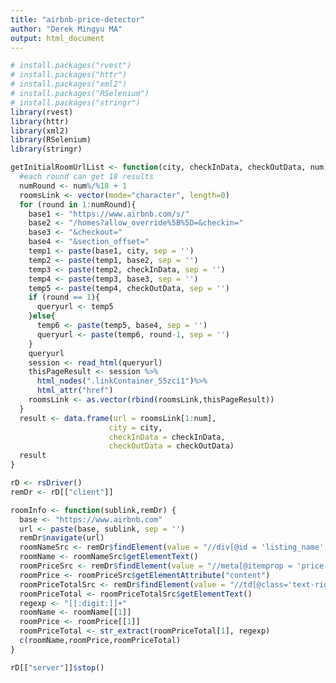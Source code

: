 ```yaml
---
title: "airbnb-price-detector"
author: "Derek Mingyu MA"
output: html_document
---
```

```r
# install.packages("rvest")
# install.packages("httr")
# install.packages("xml2")
# install.packages("RSelenium")
# install.packages("stringr")
library(rvest)
library(httr)
library(xml2)
library(RSelenium)
library(stringr)
```

```r
getInitialRoomUrlList <- function(city, checkInData, checkOutData, num){
  #each round can get 18 results
  numRound <- num%/%18 + 1
  roomsLink <- vector(mode="character", length=0)
  for (round in 1:numRound){
    base1 <- "https://www.airbnb.com/s/"
    base2 <- "/homes?allow_override%5B%5D=&checkin="
    base3 <- "&checkout="
    base4 <- "&section_offset="
    temp1 <- paste(base1, city, sep = '')
    temp2 <- paste(temp1, base2, sep = '')
    temp3 <- paste(temp2, checkInData, sep = '')
    temp4 <- paste(temp3, base3, sep = '')
    temp5 <- paste(temp4, checkOutData, sep = '')
    if (round == 1){
      queryurl <- temp5
    }else{
      temp6 <- paste(temp5, base4, sep = '')
      queryurl <- paste(temp6, round-1, sep = '')
    }
    queryurl
    session <- read_html(queryurl)
    thisPageResult <- session %>%
      html_nodes(".linkContainer_55zci1")%>%
      html_attr("href")
    roomsLink <- as.vector(rbind(roomsLink,thisPageResult)) 
  }
  result <- data.frame(url = roomsLink[1:num], 
                      city = city,
                      checkInData = checkInData, 
                      checkOutData = checkOutData)
  result
}
```

```r
rD <- rsDriver()
remDr <- rD[["client"]]
```

```r
roomInfo <- function(sublink,remDr) {
  base <- "https://www.airbnb.com"
  url <- paste(base, sublink, sep = '')
  remDr$navigate(url)
  roomNameSrc <- remDr$findElement(value = "//div[@id = 'listing_name']")
  roomName <- roomNameSrc$getElementText()
  roomPriceSrc <- remDr$findElement(value = "//meta[@itemprop = 'price']")
  roomPrice <- roomPriceSrc$getElementAttribute("content")
  roomPriceTotalSrc <- remDr$findElement(value = "//td[@class='text-right']/span[@class = 'text_5mbkop-o_O-size_small_1gg2mc-o_O-weight_bold_153t78d-o_O-inline_g86r3e']")
  roomPriceTotal <- roomPriceTotalSrc$getElementText()
  regexp <- "[[:digit:]]+"
  roomName <- roomName[[1]]
  roomPrice <- roomPrice[[1]]
  roomPriceTotal <- str_extract(roomPriceTotal[1], regexp)
  c(roomName,roomPrice,roomPriceTotal)
}
```

```r
rD[["server"]]$stop()
```